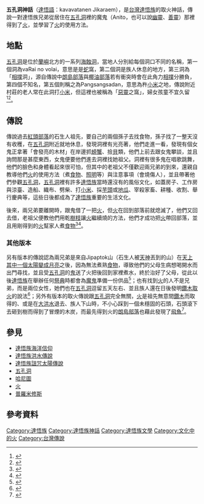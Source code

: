 '''五孔洞神話'''（[[達悟語|達悟語]]：kavavatanen Jikaraem），是[[台灣|台灣]][[達悟族|達悟族]]的取火神話，傳說一對達悟族兄弟從居住在[[五孔洞|五孔洞]]裡的魔鬼（Anito，也可以說[[幽靈|幽靈]]、[[善靈|善靈]]）那裡得到了[[火|火]]，並學習了[[火|火]]的使用方法。

== 地點 ==
[[五孔洞|五孔洞]]是位於[[蘭嶼|蘭嶼]]北方的一系列[[海蝕洞|海蝕洞]]，當地人分別給每個洞口不同的名稱，第一個洞為vaRai no volai，意思是是[[蛇|蛇]]窩，第二個洞是族人休息的地方，第三洞為「[[相撲|相撲]]洞」，源自傳說中[[朗島村|朗島部落]]與[[椰油村|椰油部落]]若有衝突時會在此角力[[相撲|相撲]]分勝負，第四個不知名，第五個則稱之為Pangsangsadan，意思為杵[[小米|小米]]之地，傳說附近村莊的老人常在此洞打[[小米|小米]]，但這裡也被稱為「[[惡靈|惡靈]]之窩」，婦女孩童不宜久留<ref name="五孔洞">{{cite web|url=https://tour.taitung.gov.tw/zh-tw/attraction/details/386|title=五孔洞|accessdate=|archive-date=2020-10-22|archive-url=https://web.archive.org/web/20201022100022/https://tour.taitung.gov.tw/zh-tw/attraction/details/386|dead-url=no}}</ref><ref name="蘭嶼-五孔洞">{{cite web|url=http://www.pse100i.idv.tw/e/8lnewd/8lnewd001.html|title=蘭嶼-五孔洞|accessdate=|archive-date=2020-10-25|archive-url=https://web.archive.org/web/20201025143103/http://www.pse100i.idv.tw/e/8lnewd/8lnewd001.html|dead-url=no}}</ref>。

== 傳說 ==
傳說過去[[紅頭村|紅頭部落]]的石生人祖先，要自己的兩個孫子去找食物，孫子找了一整天沒有收穫，在[[五孔洞|五孔洞]]附近就地休息，發現洞裡有光亮著，他們走進一看，發現有個女鬼正拿著「會發亮的木材」在岸邊抓[[螃蟹|螃蟹]]、撿[[貝|貝]]類，他們上前去跟女鬼攀談，並且詢問那是甚麼東西，女鬼便要他們進去洞裡找她祖父。洞裡有很多鬼在唱歌跳舞，他們的臉色和身體看起來很可怕，但其中的老祖父不僅歡迎兩兄弟的到來，還親自教導他們[[火|火]]的使用方法（煮[[食物|食物]]、[[照明|照明]]等）與注意事項（會燒傷人），並且帶著他們參觀[[五孔洞|五孔洞]]，[[五孔洞|五孔洞]]裡有許多[[達悟族|達悟族]]當時還沒有的風俗文化，如蓋房子、工作房與涼臺、造船、織布、劈柴、打[[小米|小米]]、採[[芋頭|芋頭]]或[[地瓜|地瓜]]、宰殺家畜、耕種、收割、舉行慶典等，這些日後都成為了[[達悟族|達悟族]]重要的生活文化。

後來，兩兄弟要離開時，跟鬼借了一把[[火|火]]，但[[火|火]]在回到部落前就熄滅了，他們又回去借，老祖父便教他們用乾[[樹枝|樹枝]]讓[[火|火]]繼續燒的方法，他們才成功把[[火|火]]帶回部落，並且用剛得到的[[火|火]]幫家人煮[[食物|食物]]<ref name="雅美族史篇">{{cite web|author=余光弘|title=臺灣原住民史-雅美族史篇|url=https://www.taaze.tw/goods/11100039739.html|publisher=國史館台灣文獻館|isbn=9789570231410|accessdate=1998-12-01|archive-date=2021-11-18|archive-url=https://web.archive.org/web/20211118072442/https://www.taaze.tw/goods/11100039739.html}}</ref><ref name="臺灣南島民族起源神話與傳說比較研究">{{cite web|author=行政院原住民族委員會|title=臺灣南島民族起源神話與傳說比較研究|url=|publisher=行政院原住民族委員會|isbn=|date=1999}}</ref>。

=== 其他版本 ===
另有版本的傳說認為兩兄弟是來自Jipaptok山（石生人被[[馬納加基勒伯|天神]]丟到的山）在[[達悟族詛咒太陽傳說|天上其中一個太陽變成月亮]]之後，因為無法煮熟[[食物|食物]]，導致他們的父母生病想喝開水而出門尋找，並且受[[五孔洞|五孔洞]]的[[鬼|鬼]]送了火把後回到家裡煮水，終於治好了父母，從此以後[[達悟族|達悟族]]在舉辦任何[[節日|祭典]]時都會為[[魔鬼|魔鬼]]準備一份供品<ref name="八代灣的神話">{{cite book|last=|first=|date=2011-09-16|title=八代灣的神話|url=https://www.books.com.tw/products/0010518763|location=|publisher=聯經|page=|isbn=9789570838770|author=夏曼．藍波安|access-date=2020-09-30|archive-date=2017-11-13|archive-url=https://web.archive.org/web/20171113190449/http://www.books.com.tw/products/0010518763|dead-url=no}}</ref>；也有找到[[火|火]]的人不是兄弟，而是兩位女性，她們也在[[五孔洞|五孔洞]]逗留五天左右、並且族人還在日後發明[[鑽木取火|鑽木取火]]的說法<ref name=tipp>{{cite web|author=浦忠成|title=台灣原住民族文學發展歷程研究|url=http://oa.lib.ksu.edu.tw/OA/bitstream/987654321/56483/2/932411H133070416.pdf|publisher=行政院國家科學委員會|work=臺北市立教育大學語文教育學系|accessdate=2005-12-27|archive-date=2020-04-12|archive-url=https://web.archive.org/web/20200412141649/http://oa.lib.ksu.edu.tw/OA/bitstream/987654321/56483/2/932411H133070416.pdf|dead-url=no}}</ref>；另外有版本的取火傳說跟[[五孔洞|五孔洞]]完全無關，[[火|火]]是祖先無意間[[鑽木取火|鑽木]]而取得的、或是在[[達悟族洪水傳說|大洪水]]退去、族人下山時，不小心踩到一個未穩固的石頭，石頭滾下去砸到樹而得到了冒煙的木炭，而最先得到火的[[朗島村|朗島部落]]也藉此發現了[[飛魚|飛魚]]<ref name="雅美族漁人社的始祖傳說">{{cite book |last= |first= |date=1981|title=雅美族漁人社的始祖傳說|url=|location= |publisher=中央研究院民族學研究所|page= |isbn=|author=劉斌雄}}</ref>。

== 參見 ==
*[[達悟族海洋信仰|達悟族海洋信仰]]
*[[達悟族洪水傳說|達悟族洪水傳說]]
*[[達悟族詛咒太陽傳說|達悟族詛咒太陽傳說]]
*[[五孔洞|五孔洞]]
*[[哈尼圖|哈尼圖]]
*[[火|火]]
*[[普羅米修斯|普羅米修斯]]

== 參考資料 ==
{{reflist}}

{{達悟族神話}}
[[Category:達悟族|Category:達悟族]]
[[Category:達悟族神話|Category:達悟族神話]]
[[Category:達悟族文學|Category:達悟族文學]]
[[Category:文化中的火|Category:文化中的火]]
[[Category:台灣傳說|Category:台灣傳說]]